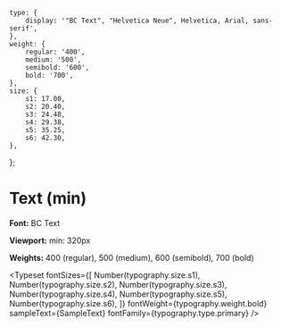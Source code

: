 
<Meta title="Foundation/Typography/Text (min)" />

    type: {
        display: '"BC Text", "Helvetica Neue", Helvetica, Arial, sans-serif',
    },
    weight: {
        regular: '400',
        medium: '500',
        semibold: '600',
        bold: '700',
    },
    size: {
        s1: 17.00,
        s2: 20.40,
        s3: 24.48,
        s4: 29.38,
        s5: 35.25,
        s6: 42.30,
    },
};


# Text (min)

**Font:** BC Text

**Viewport:** min: 320px

**Weights:** 400 (regular), 500 (medium), 600 (semibold), 700 (bold)

<Typeset
    fontSizes={[
        Number(typography.size.s1),
        Number(typography.size.s2),
        Number(typography.size.s3),
        Number(typography.size.s4),
        Number(typography.size.s5),
        Number(typography.size.s6),
    ]}
    fontWeight={typography.weight.bold}
    sampleText={SampleText}
    fontFamily={typography.type.primary}
/>
